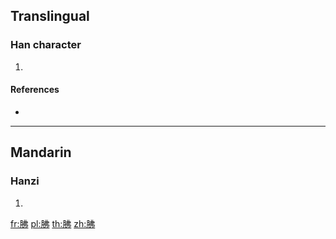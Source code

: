 {{character info/new}}
==Translingual==

===Han character===
{{Han char|rn=130|rad=肉|as=05|sn=9|four=75227|canj=BLLN}}

# {{defn|Han|sort=肉05}}

====References====
* {{Han ref|kx=0977.140|dkj=29356|dj=1429.050|hdz=32064.080|uh=80C7|ud=32967|bh=D057|bd=53335}}

----

==Mandarin==

===Hanzi===
{{cmn-hanzi|pin=[[bēi]] ([[bei1]]), [[fèi]] ([[fei4]])|wg=pei<sup>1</sup>, fei<sup>4</sup>}}

# {{defn|lang=cmn|sort=肉05}}

[[fr:胇]]
[[pl:胇]]
[[th:胇]]
[[zh:胇]]
